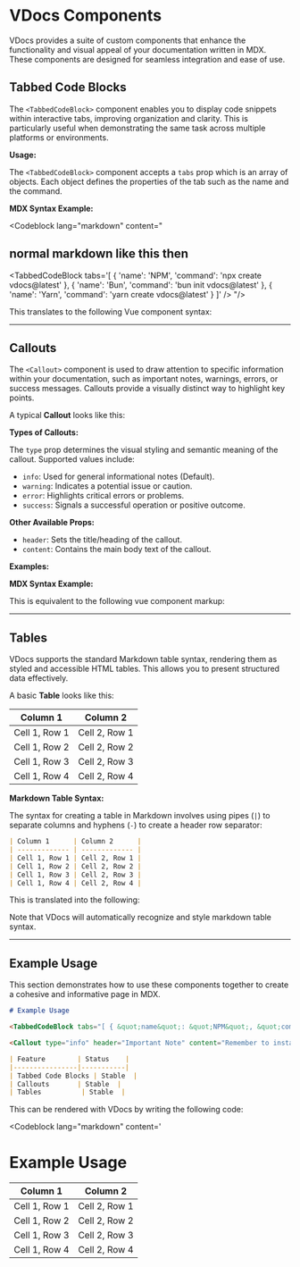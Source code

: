 
# VDocs Components

VDocs provides a suite of custom components that enhance the functionality and visual appeal of your documentation written in MDX. These components are designed for seamless integration and ease of use.

## Tabbed Code Blocks

The `<TabbedCodeBlock>` component enables you to display code snippets within interactive tabs, improving organization and clarity. This is particularly useful when demonstrating the same task across multiple platforms or environments.

<TabbedCodeBlock tabs='[
  { "name": "NPM", "command": "npx create vdocs@latest" },
  { "name": "Bun", "command": "bun init vdocs@latest" },
  { "name": "Yarn", "command": "yarn create vdocs@latest" }
]' />

**Usage:**

The `<TabbedCodeBlock>` component accepts a `tabs` prop which is an array of objects. Each object defines the properties of the tab such as the name and the command.

**MDX Syntax Example:**

<Codeblock lang="markdown" content=" 
## normal markdown like this then

<TabbedCodeBlock tabs='[
  { 'name': 'NPM', 'command': 'npx create vdocs@latest' },
  { 'name': 'Bun', 'command': 'bun init vdocs@latest' },
  { 'name': 'Yarn', 'command': 'yarn create vdocs@latest' }
]' />
 "/>

This translates to the following Vue component syntax:

<Codeblock lang="vue"
content='
<TabbedCodeBlock tabs="[ { &quot;name&quot;: &quot;NPM&quot;, &quot;command&quot;: &quot;npx create vdocs@latest&quot; }, { &quot;name&quot;: &quot;Bun&quot;, &quot;command&quot;: &quot;bun init vdocs@latest&quot; }, { &quot;name&quot;: &quot;Yarn&quot;, &quot;command&quot;: &quot;yarn create vdocs@latest&quot; } ]" />
'/>

---

## Callouts

The `<Callout>` component is used to draw attention to specific information within your documentation, such as important notes, warnings, errors, or success messages. Callouts provide a visually distinct way to highlight key points.

A typical **Callout** looks like this:

<Callout type="error" header="This is an error message" content="Lorem Ipsum is simply dummy text of the printing and typesetting industry. Lorem Ipsum has been the industry's standard dummy text ever since the 1500s, when an unknown printer took a galley of type and scrambled it to " />

**Types of Callouts:**

The `type` prop determines the visual styling and semantic meaning of the callout. Supported values include:

*   `info`: Used for general informational notes (Default).
*   `warning`: Indicates a potential issue or caution.
*   `error`: Highlights critical errors or problems.
*   `success`: Signals a successful operation or positive outcome.

**Other Available Props:**

*   `header`: Sets the title/heading of the callout.
*   `content`: Contains the main body text of the callout.

**Examples:**

<Callout type="info" header="This is an info message" content="Lorem Ipsum is simply dummy text of the printing and typesetting industry. Lorem Ipsum has been the industry's standard dummy text ever since the 1500s, when an unknown printer took a galley of type and scrambled it to " />

<Callout type="warning" header="This is a warning message" content="Lorem Ipsum is simply dummy text of the printing and typesetting industry. Lorem Ipsum has been the industry's standard dummy text ever since the 1500s, when an unknown printer took a galley of type and scrambled it to " />

<Callout type="success" header="This is a success message" content="Lorem Ipsum is simply dummy text of the printing and typesetting industry. Lorem Ipsum has been the industry's standard dummy text ever since the 1500s, when an unknown printer took a galley of type and scrambled it to " />

**MDX Syntax Example:**

<Codeblock lang="markdown"
content='<Callout type="warning" header="Heads Up!" content="Always double-check your configuration settings before deploying." />' />

This is equivalent to the following vue component markup:

<Codeblock lang="vue"
content='
<Callout type="info" header="This is an info message" content="Lorem Ipsum is simply dummy text of the printing and typesetting industry. Lorem Ipsum has been the industry&apos;s standard dummy text ever since the 1500s, when an unknown printer took a galley of type and scrambled it to " />' />

---

## Tables

VDocs supports the standard Markdown table syntax, rendering them as styled and accessible HTML tables. This allows you to present structured data effectively.

A basic **Table** looks like this:

| Column 1      | Column 2      |
| ------------- | ------------- |
| Cell 1, Row 1 | Cell 2, Row 1 |
| Cell 1, Row 2 | Cell 2, Row 2 |
| Cell 1, Row 3 | Cell 2, Row 3 |
| Cell 1, Row 4 | Cell 2, Row 4 |

**Markdown Table Syntax:**

The syntax for creating a table in Markdown involves using pipes (`|`) to separate columns and hyphens (`-`) to create a header row separator:

```markdown
| Column 1      | Column 2      |
| ------------- | ------------- |
| Cell 1, Row 1 | Cell 2, Row 1 |
| Cell 1, Row 2 | Cell 2, Row 2 |
| Cell 1, Row 3 | Cell 2, Row 3 |
| Cell 1, Row 4 | Cell 2, Row 4 |
```

This is translated into the following:

<Codeblock lang="markdown"
content='| Column 1      | Column 2      |
| ------------- | ------------- |
| Cell 1, Row 1 | Cell 2, Row 1 |
| Cell 1, Row 2 | Cell 2, Row 2 |
| Cell 1, Row 3 | Cell 2, Row 3 |
| Cell 1, Row 4 | Cell 2, Row 4 |' />

Note that VDocs will automatically recognize and style markdown table syntax.

---

## Example Usage

This section demonstrates how to use these components together to create a cohesive and informative page in MDX.

```md
# Example Usage

<TabbedCodeBlock tabs="[ { &quot;name&quot;: &quot;NPM&quot;, &quot;command&quot;: &quot;npx create vdocs@latest&quot; }, { &quot;name&quot;: &quot;Bun&quot;, &quot;command&quot;: &quot;bun init vdocs@latest&quot; }, { &quot;name&quot;: &quot;Yarn&quot;, &quot;command&quot;: &quot;yarn create vdocs@latest&quot; } ]" />

<Callout type="info" header="Important Note" content="Remember to install all required dependencies before running the application." />

| Feature        | Status    |
|----------------|-----------|
| Tabbed Code Blocks | Stable  |
| Callouts       | Stable  |
| Tables          | Stable  |
```

This can be rendered with VDocs by writing the following code:

<Codeblock lang="markdown"
content='
# Example Usage

<TabbedCodeBlock tabs="[ { &quot;name&quot;: &quot;NPM&quot;, &quot;command&quot;: &quot;npx create vdocs@latest&quot; }, { &quot;name&quot;: &quot;Bun&quot;, &quot;command&quot;: &quot;bun init vdocs@latest&quot; }, { &quot;name&quot;: &quot;Yarn&quot;, &quot;command&quot;: &quot;yarn create vdocs@latest&quot; } ]" />

<Callout type="info" header="This is an info message" content="Lorem Ipsum is simply dummy text of the printing and typesetting industry. Lorem Ipsum has been the industry&apos;s standard dummy text ever since the 1500s, when an unknown printer took a galley of type and scrambled it to " />

| Column 1      | Column 2      |
| ------------- | ------------- |
| Cell 1, Row 1 | Cell 2, Row 1 |
| Cell 1, Row 2 | Cell 2, Row 2 |
| Cell 1, Row 3 | Cell 2, Row 3 |
| Cell 1, Row 4 | Cell 2, Row 4 |' />

